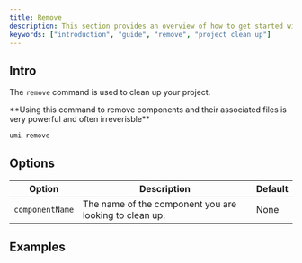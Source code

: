 ```yaml
---
title: Remove
description: This section provides an overview of how to get started with the umi remove command.
keywords: ["introduction", "guide", "remove", "project clean up"]
---
```


## Intro

The `remove` command is used to clean up your project.

<Note title="Please use with care" type="danger">
  **Using this command to remove components and their associated files is very powerful and often irreverisble**
</Note>

```bash copy
umi remove
```

## Options

| Option | Description | Default |
| --- | --- | --- |
| `componentName` | The name of the component you are looking to clean up. | None |

## Examples
